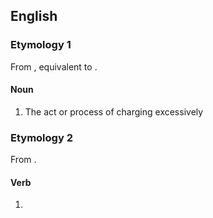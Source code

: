 ==English==

===Etymology 1===
From {{inh|en|enm|overcharging}}, equivalent to {{suffix|en|overcharge|ing}}.

====Noun====
{{en-noun}}

# The act or process of charging excessively

===Etymology 2===
From {{suffix|en|overcharge|ing}}.

====Verb====
{{head|en|verb form}}

# {{present participle of|overcharge|lang=en|nocat=1}}